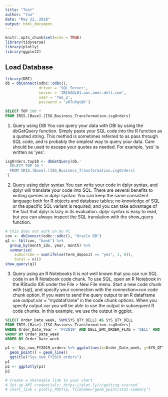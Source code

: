 ---
title: "Test"
author: "Yao"
date: "May 22, 2018"
output: html_document
---

```{r setup, include=FALSE}
knitr::opts_chunk$set(echo = TRUE)
library(tidyverse)
library(plotly)
library(ggplot2)
```

## Load Database

```{r ConnectDB}
library(DBI)
db = dbConnect(odbc::odbc(),
               driver = 'SQL Server',
               server = 'IRISAGL01.aus.amer.dell.com',
               user = 'Yao_Z',
               password = 'y67uhgt@Y')
```

```{sql connection=db, output.var ="isgOrders.top100"}
SELECT TOP 100 *
FROM IRIS.[Base].[ISG_Business_Transformation.isgOrders]
```

1. Query using DBI
You can query your data with DBI by using the dbGetQuery function. Simply paste your SQL code into the R function as a quoted string. This method is sometimes referred to as pass through SQL code, and is probably the simplest way to query your data. Care should be used to escape your quotes as needed. For example, 'yes' is written as \'yes\'.
```{r DataQuery1}
isgOrders.top10 <- dbGetQuery(db,'
  SELECT TOP 10 *
  FROM IRIS.[Base].[ISG_Business_Transformation.isgOrders]
')
```

2. Query using dplyr syntax
You can write your code in dplyr syntax, and dplyr will translate your code into SQL. There are several benefits to writing queries in dplyr syntax: You can keep the same consistent language both for R objects and database tables; no knowledge of SQL or the specific SQL variant is required; and you can take advantage of the fact that dplyr is lazy in its evaluation. dplyr syntax is easy to read, but you can always inspect the SQL translation with the show_query function.
```{r Dataquery2, eval=FALSE, include=FALSE}
# this does not work on my PC
con <- dbConnect(odbc::odbc(), "Oracle DB")
q1 <- tbl(con, "bank") %>%
  group_by(month_idx, year, month) %>%
  summarise(
    subscribe = sum(ifelse(term_deposit == "yes", 1, 0)),
    total = n())
show_query(q1)
```

3. Query using an R Notebooks
It is not well known that you can run SQL code in an R Notebook code chunk. To use SQL, open an R Notebook in the RStudio IDE under the File > New File menu. Start a new code chunk with {sql}, and specify your connection with the connection=con code chunk option. If you want to send the query output to an R dataframe use output.var = "mydataframe" in the code chunk options. When you specify output.var you will be able to use the output in subsequent R code chunks. In this example, we use the output in ggplot.
```{sql connection=db, output.var ="Sys_num_FY2019_orders"}
SELECT Order_Date_week, SUM(SYS_QTY_DELL) AS SYS_QTY_DELL
FROM IRIS.[Base].[ISG_Business_Transformation.isgOrders]
WHERE Order_Date_Year = 'FY2019' AND DELL_EMC_ORDER_FLAG = 'DELL' AND (LOB_DESC IN ('PowerEdge','Cloud Products') OR MGMT_PROD_LVL_3_NM = 'Storage')
GROUP BY Order_Date_week
ORDER BY Order_Date_week
```

```{r}
p1 <- Sys_num_FY2019_orders %>% ggplot(aes(x=Order_Date_week, y=SYS_QTY_DELL,group=1)) +
  geom_point() + geom_line()
  ggtitle("Sys_num_FY2019_orders")
p1
p2 <- ggplotly(p1)
p2

# Create a shareable link to your chart
# Set up API credentials: https://plot.ly/r/getting-started
# chart_link = plotly_POST(p, filename="geom_point/stat-summary")


```

